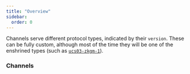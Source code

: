```yaml
---
title: "Overview"
sidebar:
  order: 0
---
```



Channels serve different protocol types, indicated by their `version`. These can be fully custom, although most of the 
time they will be one of the enshrined types (such as [`ucs03-zkgm-1`](/protocol/channels/ucs03-zkgm)). 


### Channels

<ChannelsTable client:only='svelte' />
